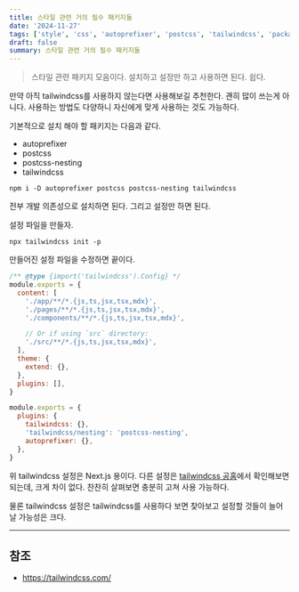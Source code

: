```yaml
---
title: 스타일 관련 거의 필수 패키지들
date: '2024-11-27'
tags: ['style', 'css', 'autoprefixer', 'postcss', 'tailwindcss', 'package']
draft: false
summary: 스타일 관련 거의 필수 패키지들
---
```


> 스타일 관련 패키지 모음이다. 설치하고 설정만 하고 사용하면 된다. 쉽다.

만약 아직 tailwindcss를 사용하지 않는다면 사용해보길 추천한다. 괜히 많이 쓰는게 아니다. 사용하는 방법도 다양하니 자신에게 맞게 사용하는 것도 가능하다.

기본적으로 설치 해야 할 패키지는 다음과 같다.

- autoprefixer
- postcss
- postcss-nesting
- tailwindcss

```shell
npm i -D autoprefixer postcss postcss-nesting tailwindcss
```

전부 개발 의존성으로 설치하면 된다.
그리고 설정만 하면 된다.

설정 파일을 만들자.

```shell
npx tailwindcss init -p
```

만들어진 설정 파일을 수정하면 끝이다.

```js:tailwind.config.js
/** @type {import('tailwindcss').Config} */
module.exports = {
  content: [
    './app/**/*.{js,ts,jsx,tsx,mdx}',
    './pages/**/*.{js,ts,jsx,tsx,mdx}',
    './components/**/*.{js,ts,jsx,tsx,mdx}',

    // Or if using `src` directory:
    './src/**/*.{js,ts,jsx,tsx,mdx}',
  ],
  theme: {
    extend: {},
  },
  plugins: [],
}
```

```js:postcss.config.js
module.exports = {
  plugins: {
    tailwindcss: {},
    'tailwindcss/nesting': 'postcss-nesting',
    autoprefixer: {},
  },
}
```

위 tailwindcss 설정은 Next.js 용이다. 다른 설정은 [tailwindcss 공홈](https://tailwindcss.com/)에서 확인해보면 되는데, 크게 차이 없다. 찬찬히 살펴보면 충분히 고쳐 사용 가능하다.

물론 tailwindcss 설정은 tailwindcss를 사용하다 보면 찾아보고 설정할 것들이 늘어날 가능성은 크다.

---

## 참조

- https://tailwindcss.com/
